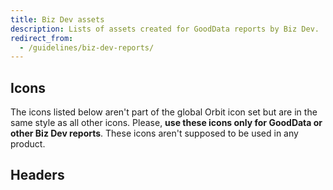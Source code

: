 ```yaml
---
title: Biz Dev assets
description: Lists of assets created for GoodData reports by Biz Dev.
redirect_from:
  - /guidelines/biz-dev-reports/
---
```



## Icons

The icons listed below aren't part of the global Orbit icon set
but are in the same style as all other icons.
Please, **use these icons only for GoodData or other Biz Dev reports**.
These icons aren't supposed to be used in any product.

<ImagesDownloadList listName="icons" />

## Headers

<ImagesDownloadList listName="headers" />
